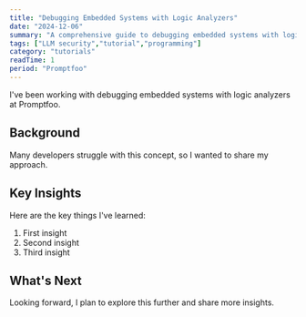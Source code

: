 ```yaml
---
title: "Debugging Embedded Systems with Logic Analyzers"
date: "2024-12-06"
summary: "A comprehensive guide to debugging embedded systems with logic analyzers. Learn the fundamentals and best practices."
tags: ["LLM security","tutorial","programming"]
category: "tutorials"
readTime: 1
period: "Promptfoo"
---
```


I've been working with debugging embedded systems with logic analyzers at Promptfoo.

## Background

Many developers struggle with this concept, so I wanted to share my approach.

## Key Insights

Here are the key things I've learned:

1. First insight
2. Second insight
3. Third insight

## What's Next

Looking forward, I plan to explore this further and share more insights.

